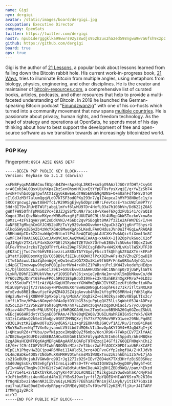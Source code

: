 ```yaml
---
name: Gigi
nym: dergigi
avatar: /static/images/board/dergigi.jpg
occupation: Executive Director
company: OpenSats
twitter: https://twitter.com/dergigi
nostr: npub1dergggklka99wwrs92yz8wdjs952h2ux2ha2ed598ngwu9w7a6fsh9xzpc
github: https://github.com/dergigi
board: true
ops: true
---
```


Gigi is the author of [21 Lessons](https://21lessons.com/), a popular book about
lessons learned from falling down the Bitcoin rabbit hole. His current
work-in-progress book, [21 Ways](https://21-ways.com/), tries to illuminate
Bitcoin from multiple angles, using metaphors from biology, physics,
engineering, and other disciplines. He is the creator and maintainer
of [bitcoin-resources.com](https://bitcoin-resources.com/), a comprehensive list
of curated books, articles, podcasts, and other resources that help to provide a
multi-faceted understanding of Bitcoin. In 2019 he launched the German-speaking
Bitcoin podcast \"[Einundzwanzig](https://einundzwanzig.space/)\" with one of
his co-hosts which turned into a community movement that now spans [multiple
countries](https://twentyone.world/). He is passionate about privacy, human
rights, and freedom technology. As the head of strategy and operations at
OpenSats, he spends most of his day thinking about how to best support the
development of free and open-source software as we transition towards an
increasingly bitcoinized world.

---

### PGP Key

Fingerprint: `89C4 A25E 69A5 DE7F`

```
-----BEGIN PGP PUBLIC KEY BLOCK-----
Version: Keybase Go 3.1.2 (darwin)

xsFNBFyqxMABEACmufB1pnB4ZW+rApz0qL3RKI+su5gX9AAzlJGOrVfDHT/CsyGX
o+A0Eob3AL0QsxUiuhXpaZkzSxnOhsmHN1uxEtYYpDTOsfysXvgiE/q+YwZzSb74
avsNFTvhbsOgpTpwfAtX1ZgyGkBwEeLdT9B5EWBb9gNDNS+O+mUahFdfGF8vOToM
cIlGdJzM3f7alumQgqVLdO7kTSF3odOPXy293n7/g1Z4epca2hMYP38N0eSc1y/u
5RCOrgncwgJyWwt8mH7fc1/R29MSgEjwyGdOpnzHRrLFevtosE+YacUWzlm9P7Y/
5Hdr8IT9vJRUrBTWlFjabgLlmYvf6lwMU97Dr4HxfL03a7h108hVn/Dd622jZ0AS
gWKfFW85OfhTpMNSO2Vc+cBJZJgSSYbuN9/7acs8+VXeeT6XgdzFUbi41/q7aQI8
XogoiJBxLQbzRWovMXyezW9BaMvxgVjEUUUZA0C9Lt8t4URgpGbWSTozknVxmw8o
g9MzL+4zFVIqyW/yWC2oDdKVNJ/4S6Dc2qvPSBogbt8MA7fzZie2AFWN7ES/I/H4
4wNFBE7gMkqhCmGYJCH52bUM/TuYy929vkmOGvwhm+k2guCk3ZpYjgKnYTShysrG
GlkqGSWyo2E6y2b4zWxYXGWc8MweKgAp5LKedLFAnOHdusJVn0uIf4GqLwARAQAB
zRRHaWdpIDxkZXJnaWdpQHBtLm1lPsLBeAQTAQgALAUCXKrEwAkQicSiXmml3n8C
GwMFCR4TOAACGQEECwcJAwUVCAoCAwQWAAECAAAg+xAAkX+2j8Z0pPukGuoCK2of
bgJIHgUr2TX1rLP4xkDzXPGEl2VXp6dTZE7UnX7Orhw6IBUv7c5Uwkof0QoxZ1wK
8lFe/RYnvJrzksTZgQUTPrfL4ksZ9ApF6lRCCsgFdNPa+W4SXMLvKsllW5XUTFJ0
gEKZaCjjTwc7mc9bHVE8iovzzLa88DxTAYY4ydyFksc3fkQhhgkZEAAXTmrkEPaP
LBYatY18BODpxnKgjB/C05BB9LfiEINuj6QWV3lPcX8IhwAFsHs3VZhuZF5qwDIR
rITwtbAswuLIbaZqAenWgHjeQw1euIzQG7XQx3Kin9f6GPrFnSoGRAoA4yhG1/ov
Ld4pGCT2nowwpw9hq9oPQB1pJerMVn4rxXh1Z1PWRsnjPcliKW4IvkodeYpHEdpn
k1/DjlbO15CwLtuvHoClZ9kI+GXUckvw3JaAHHU35neWC1NNn4p0/DjUaPylSWTk
DLxNR/B9hFZG3MUkVVhn/yY1O95DFaYJ6jxnieCyBnNeIm+vHXl5mBbMkuwCo/dW
FY6QzZMpJDnYt6SFewFPQL5R9218SpBdoX19Vk+c3k4OahEKZ4XgXFM/o7+0LD3z
MjcY5SoUuPY1Yf1rAiVQAdGgUHIRvee+YGhWMmEqNKJIVfKB2ezUfi0dhcfiuKRw
MIaU8pPvpIjt/z7E6ouy+HPOwU0EXKrEwAEQAN6gL45ophF6s27Ik7iTlt2NXLK0
mfxEvdu8RBIdbwuYiefAyMZR4DJSZ4jqAnvub4R0x2kYtgYMQ5MRHv4jYdK5lgKw
8Hp2uNwr+EjXOBW4F3pVxGpl/q/pMxmA/jOqDikZ+ei9O2kyseDOvXBSpLTIx2c/
LmffLbTnv/WP4wsNGmyeh0V4aOptD3lbG53sjuPpLgQVZ5lLsSqWot05JArADPxy
m35oLzZFY32V5HZBPsGhsGqMU4N/nm7ELZ9mcz6qvAszqp0CMiaoi/S7ycuQpvpH
09iav4Ah7Tem5rPNLUSYQIyjiRWRQKOAH6/mc2ToyGxio6B5MA26Gq6GZeqZSbUL
wEEcjWG6HR5dytYCSgnEC0fRAm/47hX80qMZAQ8/3U6ILNahREHIGn5cYok5/6kM
S3IziCaBAvQ2kSeG16oQpv0SBTZMMNQXvjfh77kY7QRMoV9RYO1wee29RbLPqdBI
x83QL9vztK2EqHwUOTu3SQydGAS/LLz+qP2EOK4XbJGWCvf1AC/Ru/IrxoB4iReK
YRoYBwZcenNqTTVXn0zjvanoLV5tLbd7dMQ6cVIi3mvGpAKY7OV4+MJqQdZqI+jK
1+QMcauRZd+YYUbu/pvfNipzoxIWpQb0yZf6mbo/OonJR9K+7FAkpCEV7IXlYAAC
a7DB26wgeIGUFDzzABEBAAHCwXUEGAEIACkFAlyqxMAJEInEol5ppd5/AhsMBQke
EzgABAsHCQMFFQgKAgMEFgABAgAARlUQAFpT9TN2zqjI4GTfi7G6QEFN0qkhChi2
4E/G+rfC9r4IGFV5tFIwNnN0ON5rMIzs7e73bsr2whFfAOCCX0PDfaaU6FzXCAFI
WIpELh1PhgvHwZQCjpu4R6MRei1IAUld5L3xrg49EFvxGYfp2ekgf8A/Z+KlJdVb
DL4mJBaDkw4OO5rINdoMuXRmMRRVOtwhsmsMS1WUQxTnu2zG3hhbhiIz57w17jA5
/s21GeBU9cjahJVGWw8rq9OIrJg127Iz02S+IEvfZ0D4eK7TXd3HrfzBjSE0SHez
SSd6UWgSsUk/K93eEgfpYlIrmLqioBYs0+TFr+Nu3IQVW2qJwQygD8Fy0Ay6T+Gt
gFIwnANyCTmqDvJChHG1t7sACVaBdtAutNmCDeuAX2gBH1ZBDd9WQ//pam/hEkzd
l/z/Y1e4L+2/LDktbYkALoqYyKn4QTZQLACNQizjMickg5sZYOwdwShaK/cNyPad
+JcPtbm5Mtzi4unHGatd4Rn1LYYBnSJ9wv1yrftlZpYQOEG+HIaWY6Sro7b26I0n
fY8gNEzbvzinNenNR3iIbVnG1yLME35F7EEh1AEfRn1mjklLNyh/yitIk77GQx1B
eui7naLFAaE0udZn6vdyRRpgrvIRMEdy9UEsTvfOtwP8l2yKZMlfljXu+J4ITARY
IYMWhg1y2RcR
=irYJ
-----END PGP PUBLIC KEY BLOCK-----
```